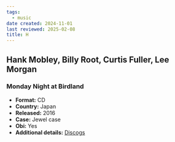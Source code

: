```yaml
---
tags:
  - music
date created: 2024-11-01
last reviewed: 2025-02-08
title: H
---
```


## Hank Mobley, Billy Root, Curtis Fuller, Lee Morgan

### Monday Night at Birdland

- **Format:** CD
- **Country:** Japan
- **Released:** 2016
- **Case:** Jewel case
- **Obi:** Yes
- **Additional details:** [Discogs](https://www.discogs.com/release/10444990-Hank-Mobley-Billy-Root-Curtis-Fuller-Lee-Morgan-Monday-Night-At-Birdland)
